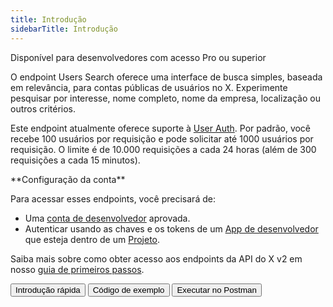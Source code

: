 ```yaml
---
title: Introdução
sidebarTitle: Introdução
---
```



Disponível para desenvolvedores com acesso Pro ou superior

O endpoint Users Search oferece uma interface de busca simples, baseada em relevância, para contas públicas de usuários no X. Experimente pesquisar por interesse, nome completo, nome da empresa, localização ou outros critérios.

Este endpoint atualmente oferece suporte à [User Auth](/pt-BR/resources/fundamentals/authentication). Por padrão, você recebe 100 usuários por requisição e pode solicitar até 1000 usuários por requisição. O limite é de 10.000 requisições a cada 24 horas (além de 300 requisições a cada 15 minutos).

<Note>
  **Configuração da conta**

  Para acessar esses endpoints, você precisará de:

  - Uma [conta de desenvolvedor](https://developer.x.com/en/portal/petition/essential/basic-info) aprovada.
  - Autenticar usando as chaves e os tokens de um [App de desenvolvedor](/pt-BR/resources/fundamentals/developer-apps) que esteja dentro de um [Projeto](/pt-BR/resources/fundamentals/projects).

  Saiba mais sobre como obter acesso aos endpoints da API do X v2 em nosso [guia de primeiros passos](/pt-BR/x-api/getting-started/getting-access).
</Note>

<div className="flex space-x-2">
  <Button href="/pt-BR/x-api/users/search/quickstart">
    Introdução rápida
  </Button>

  <Button href="https://github.com/xdevplatform/Twitter-API-v2-sample-code">
    Código de exemplo
  </Button>

  <Button href="https://app.getpostman.com/run-collection/9956214-784efcda-ed4c-4491-a4c0-a26470a67400">
    Executar no Postman
  </Button>
</div>
